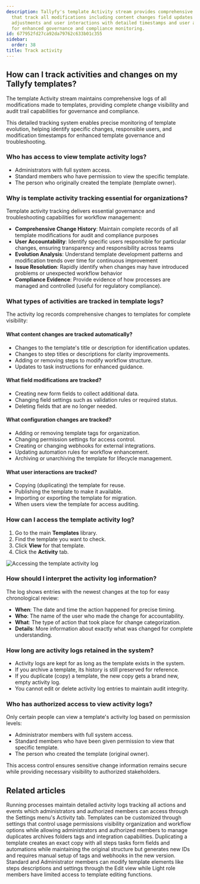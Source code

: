 ```yaml
---
description: Tallyfy's template Activity stream provides comprehensive audit trails
  that track all modifications including content changes field updates configuration
  adjustments and user interactions with detailed timestamps and user accountability
  for enhanced governance and compliance monitoring.
id: 677952fd27ca92da79762c633b01c355
sidebar:
  order: 38
title: Track activity
---
```


## How can I track activities and changes on my Tallyfy templates?

The template Activity stream maintains comprehensive logs of all modifications made to templates, providing complete change visibility and audit trail capabilities for governance and compliance.

This detailed tracking system enables precise monitoring of template evolution, helping identify specific changes, responsible users, and modification timestamps for enhanced template governance and troubleshooting.

### Who has access to view template activity logs?
- Administrators with full system access.
- Standard members who have permission to view the specific template.
- The person who originally created the template (template owner).

### Why is template activity tracking essential for organizations?

Template activity tracking delivers essential governance and troubleshooting capabilities for workflow management:

- **Comprehensive Change History**: Maintain complete records of all template modifications for audit and compliance purposes
- **User Accountability**: Identify specific users responsible for particular changes, ensuring transparency and responsibility across teams
- **Evolution Analysis**: Understand template development patterns and modification trends over time for continuous improvement
- **Issue Resolution**: Rapidly identify when changes may have introduced problems or unexpected workflow behavior
- **Compliance Evidence**: Provide evidence of how processes are managed and controlled (useful for regulatory compliance).

### What types of activities are tracked in template logs?

The activity log records comprehensive changes to templates for complete visibility:

#### What content changes are tracked automatically?
- Changes to the template's title or description for identification updates.
- Changes to step titles or descriptions for clarity improvements.
- Adding or removing steps to modify workflow structure.
- Updates to task instructions for enhanced guidance.

#### What field modifications are tracked?
- Creating new form fields to collect additional data.
- Changing field settings such as validation rules or required status.
- Deleting fields that are no longer needed.

#### What configuration changes are tracked?
- Adding or removing template tags for organization.
- Changing permission settings for access control.
- Creating or changing webhooks for external integrations.
- Updating automation rules for workflow enhancement.
- Archiving or unarchiving the template for lifecycle management.

#### What user interactions are tracked?
- Copying (duplicating) the template for reuse.
- Publishing the template to make it available.
- Importing or exporting the template for migration.
- When users view the template for access auditing.

### How can I access the template activity log?

1. Go to the main **Templates** library.
2. Find the template you want to check.
3. Click **View** for that template.
4. Click the **Activity** tab.

![Accessing the template activity log](https://screenshots.tallyfy.com/tallyfy%2Fpro%2Fdesktop-light-check-template-activity.png)

### How should I interpret the activity log information?

The log shows entries with the newest changes at the top for easy chronological review:

- **When**: The date and time the action happened for precise timing.
- **Who**: The name of the user who made the change for accountability.
- **What**: The type of action that took place for change categorization.
- **Details**: More information about exactly what was changed for complete understanding.

### How long are activity logs retained in the system?

- Activity logs are kept for as long as the template exists in the system.
- If you archive a template, its history is still preserved for reference.
- If you duplicate (copy) a template, the new copy gets a brand new, empty activity log.
- You cannot edit or delete activity log entries to maintain audit integrity.

### Who has authorized access to view activity logs?

Only certain people can view a template's activity log based on permission levels:
- Administrator members with full system access.
- Standard members who have been given permission to view that specific template.
- The person who created the template (original owner).

This access control ensures sensitive change information remains secure while providing necessary visibility to authorized stakeholders.


## Related articles
<CardGrid>
<LinkTitleCard header="<b>Tracker View > Check process activity</b>" href="/products/pro/tracking-and-tasks/tracker-view/how-can-i-track-process-activities-on-tallyfy/" > Running processes maintain detailed activity logs tracking all actions and events which administrators and authorized members can access through the Settings menu's Activity tab. </LinkTitleCard>
<LinkTitleCard header="<b>Templates > Configure your template</b>" href="/products/pro/documenting/templates/config/" > Templates can be customized through settings that control usage permissions visibility organization and workflow options while allowing administrators and authorized members to manage duplicates archives folders tags and integration capabilities. </LinkTitleCard>
<LinkTitleCard header="<b>Templates > Duplicate a template</b>" href="/products/pro/documenting/templates/how-do-i-duplicate-a-template-on-tallyfy/" > Duplicating a template creates an exact copy with all steps tasks form fields and automations while maintaining the original structure but generates new IDs and requires manual setup of tags and webhooks in the new version. </LinkTitleCard>
<LinkTitleCard header="<b>Templates > Edit a template</b>" href="/products/pro/documenting/templates/edit-templates/" > Standard and Administrator members can modify template elements like steps descriptions and settings through the Edit view while Light role members have limited access to template editing functions. </LinkTitleCard>
</CardGrid>